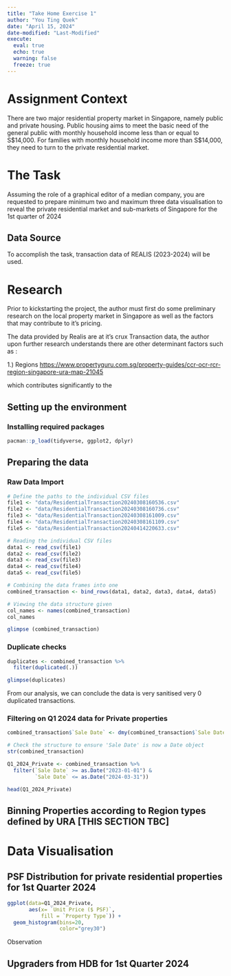 ```yaml
---
title: "Take Home Exercise 1"
author: "You Ting Quek"
date: "April 15, 2024"
date-modified: "Last-Modified"
execute: 
  eval: true
  echo: true
  warning: false
  freeze: true
---
```


# Assignment Context

There are two major residential property market in Singapore, namely public and private housing. Public housing aims to meet the basic need of the general public with monthly household income less than or equal to S\$14,000. For families with monthly household income more than S\$14,000, they need to turn to the private residential market.

# The Task

Assuming the role of a graphical editor of a median company, you are requested to prepare minimum two and maximum three data visualisation to reveal the private residential market and sub-markets of Singapore for the 1st quarter of 2024

## Data Source

To accomplish the task, transaction data of REALIS (2023-2024) will be used.

# Research

Prior to kickstarting the project, the author must first do some preliminary research on the local property market in Singapore as well as the factors that may contribute to it's pricing.

The data provided by Realis are at it's crux Transaction data, the author upon further research understands there are other determinant factors such as :

1.) Regions <https://www.propertyguru.com.sg/property-guides/ccr-ocr-rcr-region-singapore-ura-map-21045>

which contributes significantly to the

## Setting up the environment

### Installing required packages

```r
pacman::p_load(tidyverse, ggplot2, dplyr)
```

## Preparing the data

### Raw Data Import

```r
# Define the paths to the individual CSV files
file1 <- "data/ResidentialTransaction20240308160536.csv"
file2 <- "data/ResidentialTransaction20240308160736.csv"
file3 <- "data/ResidentialTransaction20240308161009.csv"
file4 <- "data/ResidentialTransaction20240308161109.csv"
file5 <- "data/ResidentialTransaction20240414220633.csv"

# Reading the individual CSV files
data1 <- read_csv(file1)
data2 <- read_csv(file2)
data3 <- read_csv(file3)
data4 <- read_csv(file4)
data5 <- read_csv(file5)

# Combining the data frames into one
combined_transaction <- bind_rows(data1, data2, data3, data4, data5)

# Viewing the data structure given
col_names <- names(combined_transaction)
col_names
```

```r
glimpse (combined_transaction)

```

### Duplicate checks

```r
duplicates <- combined_transaction %>% 
  filter(duplicated(.))

glimpse(duplicates)
```

From our analysis, we can conclude the data is very sanitised very 0 duplicated transactions.

### Filtering on Q1 2024 data for Private properties

```r

combined_transaction$`Sale Date` <- dmy(combined_transaction$`Sale Date`)

# Check the structure to ensure 'Sale Date' is now a Date object
str(combined_transaction)

```

```r
Q1_2024_Private <- combined_transaction %>%
  filter(`Sale Date` >= as.Date("2023-01-01") & 
         `Sale Date` <= as.Date("2024-03-31"))
```

```r
head(Q1_2024_Private)
```

## Binning Properties according to Region types defined by URA \[THIS SECTION TBC\]

# Data Visualisation

## PSF Distribution for private residential properties for 1st Quarter 2024

```r
ggplot(data=Q1_2024_Private, 
       aes(x= `Unit Price ($ PSF)`, 
           fill = `Property Type`)) +
  geom_histogram(bins=20, 
                 color="grey30")

```

Observation

## Upgraders from HDB for 1st Quarter 2024
